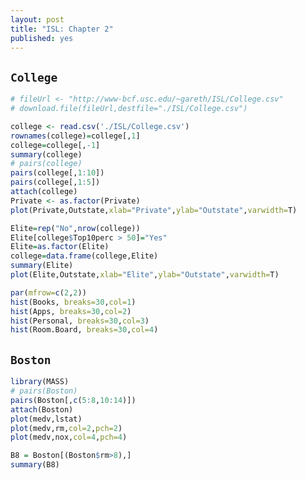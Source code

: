 ```yaml
---
layout: post
title: "ISL: Chapter 2"
published: yes
---
```


## `College`

```r
# fileUrl <- "http://www-bcf.usc.edu/~gareth/ISL/College.csv"
# download.file(fileUrl,destfile="./ISL/College.csv")

college <- read.csv('./ISL/College.csv')
rownames(college)=college[,1]
college=college[,-1]
summary(college)
# pairs(college)
pairs(college[,1:10])
pairs(college[,1:5])
attach(college)
Private <- as.factor(Private)
plot(Private,Outstate,xlab="Private",ylab="Outstate",varwidth=T)
```

```r
Elite=rep("No",nrow(college))
Elite[college$Top10perc > 50]="Yes"
Elite=as.factor(Elite)
college=data.frame(college,Elite)
summary(Elite)
plot(Elite,Outstate,xlab="Elite",ylab="Outstate",varwidth=T)
```

```r
par(mfrow=c(2,2))
hist(Books, breaks=30,col=1)
hist(Apps, breaks=30,col=2)
hist(Personal, breaks=30,col=3)
hist(Room.Board, breaks=30,col=4)
```


## `Boston`

```r
library(MASS)
# pairs(Boston)
pairs(Boston[,c(5:8,10:14)])
attach(Boston)
plot(medv,lstat)
plot(medv,rm,col=2,pch=2)
plot(medv,nox,col=4,pch=4)

B8 = Boston[(Boston$rm>8),]
summary(B8)
```

